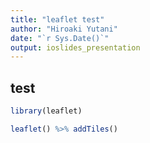 ```yaml
---
title: "leaflet test"
author: "Hiroaki Yutani"
date: "`r Sys.Date()`"
output: ioslides_presentation
---
```


## test

```r
library(leaflet)

leaflet() %>% addTiles()
```